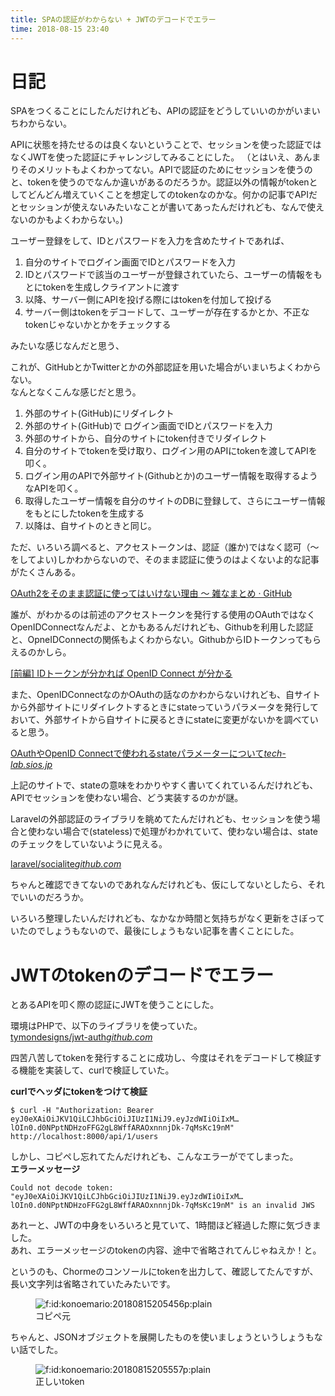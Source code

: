 ```yaml
---
title: SPAの認証がわからない + JWTのデコードでエラー
time: 2018-08-15 23:40
---
```


# 日記

SPAをつくることにしたんだけれども、APIの認証をどうしていいのかがいまいちわからない。

APIに状態を持たせるのは良くないということで、セッションを使った認証ではなくJWTを使った認証にチャレンジしてみることにした。 （とはいえ、あんまりそのメリットもよくわかってない。APIで認証のためにセッションを使うのと、tokenを使うのでなんか違いがあるのだろうか。認証以外の情報がtokenとしてどんどん増えていくことを想定してのtokenなのかな。何かの記事でAPIだとセッションが使えないみたいなことが書いてあったんだけれども、なんで使えないのかもよくわからない。)

ユーザー登録をして、IDとパスワードを入力を含めたサイトであれば、

1. 自分のサイトでログイン画面でIDとパスワードを入力
2. IDとパスワードで該当のユーザーが登録されていたら、ユーザーの情報をもとにtokenを生成しクライアントに渡す
3. 以降、サーバー側にAPIを投げる際にはtokenを付加して投げる
4. サーバー側はtokenをデコードして、ユーザーが存在するかとか、不正なtokenじゃないかとかをチェックする

みたいな感じなんだと思う、

これが、GitHubとかTwitterとかの外部認証を用いた場合がいまいちよくわからない。  
なんとなくこんな感じだと思う。

1. 外部のサイト(GitHub)にリダイレクト
2. 外部のサイト(GitHub)で ログイン画面でIDとパスワードを入力
3. 外部のサイトから、自分のサイトにtoken付きでリダイレクト
4. 自分のサイトでtokenを受け取り、ログイン用のAPIにtokenを渡してAPIを叩く。
5. ログイン用のAPIで外部サイト(Githubとか)のユーザー情報を取得するようなAPIを叩く。
6. 取得したユーザー情報を自分のサイトのDBに登録して、さらにユーザー情報をもとにしたtokenを生成する
7. 以降は、自サイトのときと同じ。

ただ、いろいろ調べると、アクセストークンは、認証（誰か)ではなく認可（〜をしてよい)しかわからないので、そのまま認証に使うのはよくないよ的な記事がたくさんある。

[OAuth2をそのまま認証に使ってはいけない理由 〜 雑なまとめ · GitHub](https://gist.github.com/j5ik2o/7ce9686a82aee5caaef258f98d9b4b36)

誰が、がわかるのは前述のアクセストークンを発行する使用のOAuthではなくOpenIDConnectなんだよ、とかもあるんだけれども、Githubを利用した認証と、OpneIDConnectの関係もよくわからない。GithubからIDトークンってもらえるのかしら。

[[前編] IDトークンが分かれば OpenID Connect が分かる](https://qiita.com/TakahikoKawasaki/items/8f0e422c7edd2d220e06)

また、OpenIDConnectなのかOAuthの話なのかわからないけれども、自サイトから外部サイトにリダイレクトするときにstateっていうパラメータを発行しておいて、外部サイトから自サイトに戻るときにstateに変更がないかを調べていると思う。

[OAuthやOpenID Connectで使われるstateパラメーターについて](https://tech-lab.sios.jp/archives/8492)<cite class="hatena-citation"><a href="https://tech-lab.sios.jp/archives/8492">tech-lab.sios.jp</a></cite>

上記のサイトで、stateの意味をわかりやすく書いてくれているんだけれども、APIでセッションを使わない場合、どう実装するのかが謎。

Laravelの外部認証のライブラリを眺めてたんだけれども、セッションを使う場合と使わない場合で(stateless)で処理がわかれていて、使わない場合は、stateのチェックをしていないように見える。

[laravel/socialite](https://github.com/laravel/socialite)<cite class="hatena-citation"><a href="https://github.com/laravel/socialite">github.com</a></cite>

ちゃんと確認できてないのであれなんだけれども、仮にしてないとしたら、それでいいのだろうか。

いろいろ整理したいんだけれども、なかなか時間と気持ちがなく更新をさぼっていたのでしょうもないので、最後にしょうもない記事を書くことにした。

# JWTのtokenのデコードでエラー

とあるAPIを叩く際の認証にJWTを使うことにした。

環境はPHPで、以下のライブラリを使っていた。  
[tymondesigns/jwt-auth](https://github.com/tymondesigns/jwt-auth)<cite class="hatena-citation"><a href="https://github.com/tymondesigns/jwt-auth">github.com</a></cite>

四苦八苦してtokenを発行することに成功し、今度はそれをデコードして検証する機能を実装して、curlで検証していた。

**curlでヘッダにtokenをつけて検証**

```
$ curl -H "Authorization: Bearer eyJ0eXAiOiJKV1QiLCJhbGciOiJIUzI1NiJ9.eyJzdWIiOiIxM…lOIn0.d0NPptNDHzoFFG2gL8WffARAOxnnnjDk-7qMsKc19nM" http://localhost:8000/api/1/users
```

しかし、コピペし忘れてたんだけれども、こんなエラーがでてしまった。   
**エラーメッセージ**

```
Could not decode token: "eyJ0eXAiOiJKV1QiLCJhbGciOiJIUzI1NiJ9.eyJzdWIiOiIxM…lOIn0.d0NPptNDHzoFFG2gL8WffARAOxnnnjDk-7qMsKc19nM" is an invalid JWS
```

あれーと、JWTの中身をいろいろと見ていて、1時間ほど経過した際に気づきました。  
あれ、エラーメッセージのtokenの内容、途中で省略されてんじゃねえか！と。

というのも、Chormeのコンソールにtokenを出力して、確認してたんですが、長い文字列は省略されていたみたいです。

<figure class="figure-image figure-image-fotolife" title="コピペ元"><span itemscope itemtype="http://schema.org/Photograph"><img src="https://cdn-ak.f.st-hatena.com/images/fotolife/k/konoemario/20180815/20180815205456.png" alt="f:id:konoemario:20180815205456p:plain" title="f:id:konoemario:20180815205456p:plain" class="hatena-fotolife" itemprop="image"></span><figcaption>コピペ元</figcaption></figure>

ちゃんと、JSONオブジェクトを展開したものを使いましょうというしょうもない話でした。

<figure class="figure-image figure-image-fotolife" title="正しいtoken"><span itemscope itemtype="http://schema.org/Photograph"><img src="https://cdn-ak.f.st-hatena.com/images/fotolife/k/konoemario/20180815/20180815205557.png" alt="f:id:konoemario:20180815205557p:plain" title="f:id:konoemario:20180815205557p:plain" class="hatena-fotolife" itemprop="image"></span><figcaption>正しいtoken</figcaption></figure>
